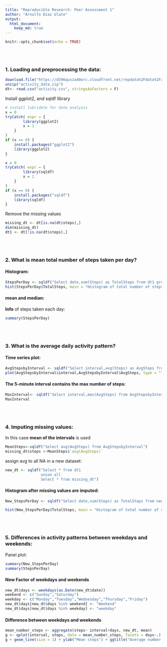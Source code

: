 ```yaml
---
title: "Reproducible Research: Peer Assessment 1"
author: "Arnulfo Díaz Ulate"
output: 
  html_document:
    keep_md: true
---
```



```r
knitr::opts_chunk$set(echo = TRUE)
```

<br><br>

### 1. Loading and preprocessing the data:
```r
download.file("https://d396qusza40orc.cloudfront.net/repdata%2Fdata%2Factivity.zip", "activity_data.zip")
unzip("activity_data.zip")
dt<- read.csv("activity.csv", stringsAsFactors = F)
```

Install ggplot2, and sqldf library 
```r
# install lubridate for date analysis
x = 0
tryCatch( expr = {
        library(ggplot2)
        x = 1
    }
)
if (x == 0) {
    install.packages("ggplot2")
    library(ggplot2)
}
```
```r
x = 0
tryCatch( expr = {
        library(sqldf)
        x = 1
    }
)
if (x == 0) {
    install.packages("sqldf")
    library(sqldf)
}
```

Remove the missing values
```r
missing_dt <- dt[is.na(dt$steps),]
dim(missing_dt)
dt1 <- dt[!is.na(dt$steps),]
```

<br><br>

### 2. What is mean total number of steps taken per day?

#### Histogram:
```r
StepsPerDay <- sqldf("Select date,sum(Steps) as TotalSteps from dt1 group by date")
hist(StepsPerDay$TotalSteps, main = "Histogram of total number of steps taken per day", xlab = "Total number of steps")
```

#### mean and median:

**Info** of steps taken each day:
```r
summary(StepsPerDay)
```
<br><br>

### 3. What is the average daily activity pattern?

#### Time series plot:
```r
AvgStepsbyInterval <- sqldf("Select interval,avg(Steps) as AvgSteps from dt1 group by interval")
plot(AvgStepsbyInterval$interval,AvgStepsbyInterval$AvgSteps, type = "l", main = "Time series plot of the \n average number of steps taken", xlab = "interval", ylab = "Mean steps")
```

#### The 5-minute interval contains the max number of steps:
```r
MaxInterval<- sqldf("Select interval,max(AvgSteps) from AvgStepsbyInterval")
MaxInterval
```
<br><br>

### 4. Imputing missing values:

In this case **mean of the intervals** is used
```r
MeanSteps<-sqldf("Select avg(AvgSteps) from AvgStepsbyInterval")
missing_dt$steps <-MeanSteps$`avg(AvgSteps)`
```

assign avg to all NA in a new dataset:
```r
new_dt <- sqldf("Select * from dt1
                union all
                Select * from missing_dt")
```

#### Histogram after missing values are imputed:
```r
New_StepsPerDay <- sqldf("Select date,sum(Steps) as TotalSteps from new_dt group by date")

hist(New_StepsPerDay$TotalSteps, main = "Histogram of total number of steps taken per day", xlab = "Total number of steps")
```

<br><br>

### 5. Differences in activity patterns between weekdays and weekends:

Panel plot:
```r
summary(New_StepsPerDay)
summary(StepsPerDay)
```

#### New Factor of weekdays and weekends
```r
new_dt$days <- weekdays(as.Date(new_dt$date))
weekend <- c("Sunday","Saturday")
weekday <- c("Monday","Tuesday","Wednesday","Thursday","Friday")
new_dt$days[new_dt$days %in% weekend] <- "Weekend"
new_dt$days[new_dt$days %in% weekday] <- "weekday"
```

#### Difference between weekdays and weekends
```r
mean_number_steps <- aggregate(steps~ interval+days, new_dt, mean)
g <- qplot(interval, steps, data = mean_number_steps, facets = days~.)
g + geom_line(size = 1) + ylab("Mean steps") + ggtitle("Average number of steps taken, \n averaged across all weekday days or weekend days ")
```